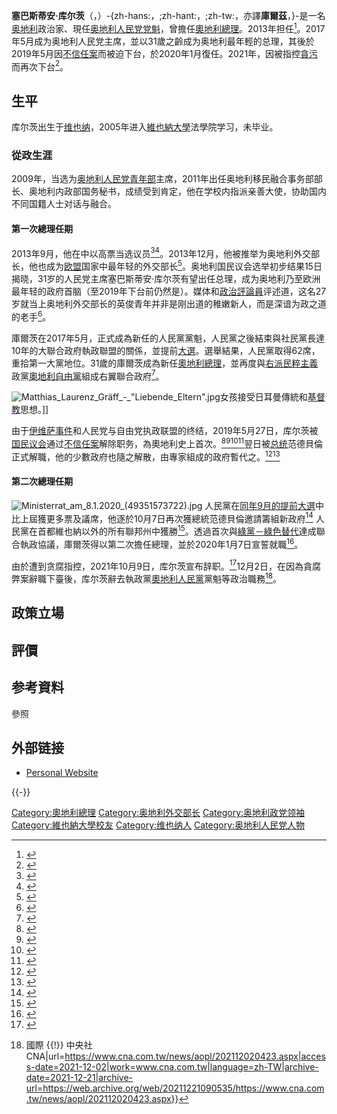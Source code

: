 {{noteTA
|T=zh-tw:塞巴斯蒂安·庫爾茨;zh-hant:塞巴斯蒂安·庫爾茨;zh-hans:塞巴斯蒂安·库尔茨;zh-hk:施巴斯坦·古斯;
|1=zh-tw:賽巴斯丁;zh-hant:塞巴斯蒂安;zh-hans:塞巴斯蒂安;zh-hk:施巴斯坦;
|2=zh-tw:庫爾茨;zh-hant:庫爾茨;zh-hans:库尔茨;zh-hk:古斯;
}}
{{Infobox Officeholder
|name        = 塞巴斯蒂安·库尔茨
|image       = Sebastian Kurz (2018-02-28) 07 (cropped).jpg
|image_size = 250px
| office       = [[奥地利总理|奥地利总理]]
| president    = [[亞歷山大·范德貝倫|亞歷山大·范德貝倫]]
| deputy       = {{link-en|維爾納·柯格勒|Werner Kogler}}
| term_start   = 2020年1月7日
| term_end     = 2021年10月11日
| predecessor  = [[布麗吉特·比爾萊因|布麗吉特·比爾萊因]]
| successor    = [[亚历山大·沙伦贝格|亚历山大·沙伦贝格]]
| president1    = [[亞歷山大·范德貝倫|亞歷山大·范德貝倫]]
| deputy1       = [[海因茨-克里斯蒂安·斯特拉赫|海因茨-克里斯蒂安·斯特拉赫]]<br>Hartwig Löger
| term_start1   = 2017年12月18日
| term_end1     = 2019年5月28日
| predecessor1  = [[克里斯蒂安·科安|克里斯蒂安·科安]]
| successor1    = [[布麗吉特·比爾萊因|布麗吉特·比爾萊因]]
|office2      = [[奥地利人民党|奥地利人民党]]党魁
|term_start2  = 2017年7月1日
|term_end2    = 2021年12月3日
|predecessor2 = [[萊因霍爾特·米特雷納|萊因霍爾特·米特雷納]]
|successor2   = [[卡爾·內哈默|卡爾·內哈默]]（代理）
|office3     = {{link-en|奥地利外交部长|Foreign Minister of Austria}}
|chancellor3 = [[维尔纳·法伊曼|维尔纳·法伊曼]]
|term_start3 = 2013年12月16日
|term_end3   = 2017年12月18日
|predecessor3 = {{link-en|米夏埃尔·施平德勒格|Michael Spindelegger}}
|successor3   = [[卡琳·克奈斯爾|卡琳·克奈斯爾]]
|office4      = 移民融合事务部部长
|chancellor4  = [[维尔纳·法伊曼|维尔纳·法伊曼]]
|term_start4  = 2011年4月21日
|term_end4    = 2013年12月16日
|predecessor4 = ''首创''
|successor4   = ''并入外交部''
|birth_date   = {{birth date and age|1986|8|27|df=y}}
|birth_place  = {{AUT}}[[维也纳|维也纳]]
|death_date   =
|death_place  =
|party        = [[奥地利人民党|奥地利人民党]]
|partner      = Susanne Thier
|spouse       = 
|children     = 1
|education    = [[維也納大學|維也納大學]]法學院（[[肄业|肄业]]）
|alma_mater   = 
|religion     = [[天主教|天主教]]
| signature   = Sebastian Kurz Signature.svg
| branch = [[奥地利联邦军|奥地利联邦军]]陆军
| serviceyears = 2004-2005
| rank = 
}}

'''塞巴斯蒂安·库尔茨'''（{{lang-de|Sebastian Kurz}}，{{bd|1986年|8月27日||}}）-{zh-hans:，;zh-hant:，;zh-tw:，亦譯'''庫爾茲'''，}-是一名[[奥地利|奥地利]]政治家、現任[[奥地利人民党|奥地利人民党]][[党魁|党魁]]，曾擔任[[奧地利總理|奧地利總理]]。2013年担任{{link-en|奥地利外交部长|Foreign Minister of Austria}}<ref>{{cite web|url=http://www.bbc.co.uk/news/25407573|title=Austria swears in EU's youngest foreign minister Sebastian Kurz|publisher=[[BBC_News|BBC News]]|date=16 December 2013|accessdate=2013-12-18|archive-date=2016-05-31|archive-url=https://web.archive.org/web/20160531153138/http://www.bbc.co.uk/news/25407573|dead-url=no}}</ref>。2017年5月成为奥地利人民党主席，並以31歲之齡成为奥地利最年輕的总理，其後於2019年5月因[[不信任案|不信任案]]而被迫下台，於2020年1月復任。2021年，因被指控[[貪污|貪污]]而再次下台<ref>{{Cite web|title=奥地利总理库尔茨宣布辞职|url=http://www.news.cn/world/2021-10/10/c_1127941896.htm|access-date=2021-10-10|author=于涛|date=2021-10-10|website=新华网|publisher=[[新华社|新华社]]|language=zh|author2=李学军|archive-date=2021-10-22|archive-url=https://web.archive.org/web/20211022230926/http://www.news.cn/world/2021-10/10/c_1127941896.htm}}</ref>。

== 生平 ==
库尔茨出生于[[维也纳|维也纳]]，2005年进入[[維也納大學|維也納大學]]法學院学习，未毕业。
{{expand section}}

=== 從政生涯 ===
2009年，当选为[[奥地利人民党青年部|奥地利人民党青年部]]主席，2011年出任奥地利移民融合事务部部长、奥地利内政部国务秘书，成绩受到肯定，他在学校内指派亲善大使，协助国内不同国籍人士对话与融合。

==== 第一次總理任期 ====
2013年9月，他在{{link-en|2013年奥地利国会选举|Austrian legislative election, 2013}}中以高票当选议员<ref>{{cite news|title=27岁政坛新星就任奥地利外交部长(图)|url=http://www.changjiangtimes.com/2013/12/465242.html|accessdate=2021-10-10|newspaper=[[长江商报|长江商报]]|date=2013-12-17|language=zh|agency=[[新华社|新华社]]|archive-date=2021-10-10|archive-url=https://web.archive.org/web/20211010052026/http://www.changjiangtimes.com/2013/12/465242.html}}</ref><ref>{{Cite web|title=３１岁奥地利新总理：年轻外表 老练手腕|url=http://www.xinhuanet.com/world/2017-12/20/c_1122142522.htm|access-date=2021-10-10|author=王腾飞|date=2017-12-20|work=新华网|publisher=[[新华社|新华社]]|language=zh|archive-date=2021-10-10|archive-url=https://web.archive.org/web/20211010042537/http://www.xinhuanet.com/world/2017-12/20/c_1122142522.htm}}</ref>。2013年12月，他被推举为奥地利外交部长，他也成为[[欧盟|欧盟]]国家中最年轻的外交部长<ref>{{cite news|title=欧盟国家中最年轻 奥地利27岁外长就职|url=http://www.zaobao.com/news/world/story20131218-289471|accessdate=2013-12-18|newspaper=联合早报}}{{dead link|date=2017年12月 |bot=InternetArchiveBot |fix-attempted=yes }}</ref>。奥地利国民议会选举初步结果15日揭晓，31岁的人民党主席塞巴斯蒂安·库尔茨有望出任总理，成为奥地利乃至欧洲最年轻的政府首脑（至2019年下台前仍然是）。媒体和[[政治評論員|政治評論員]]评述道，这名27岁就当上奥地利外交部长的英俊青年并非是刚出道的稚嫩新人，而是深谙为政之道的老手<ref>{{Cite web |url=http://www.morningpost.com.cn/2017/1017/1664855.shtml |title=三十当真立 塞巴斯蒂安库尔茨胜选 有望执掌奥地利 |access-date=2017-10-17 |archive-url=https://web.archive.org/web/20171016225017/http://www.morningpost.com.cn/2017/1017/1664855.shtml |archive-date=2017-10-16 |dead-url=yes }}</ref>。

庫爾茨在2017年5月，正式成為新任的人民黨黨魁，人民黨之後結束與社民黨長達10年的大聯合政府執政聯盟的關係，並提前[[2017年奧地利議會選舉|大選]]。選舉結果，人民黨取得62席，重拾第一大黨地位。31歲的庫爾茨成為新任[[奧地利總理|奧地利總理]]，並再度與[[右派民粹主義|右派民粹主義]]政黨[[奧地利自由黨|奧地利自由黨]]組成右翼聯合政府<ref>{{Cite news |url=https://www.voachinese.com/a/news-austria-politics-20171218/4168388.html |title=奥地利右翼政府就职 31岁库兹成为世界最年轻领导人 |publisher=美國之音 |date=2017-12-18 |accessdate=2017-12-18 |archive-date=2017-12-22 |archive-url=https://web.archive.org/web/20171222051541/https://www.voachinese.com/a/news-austria-politics-20171218/4168388.html |dead-url=no }}</ref>。

[[File:Matthias_Laurenz_Gräff_-_"Liebende_Eltern".jpg|thumb]]女孩接受日耳曼傳統和[[基督教|基督教]]思想。]]

由于[[伊维萨事件|伊维萨事件]]和人民党与自由党执政联盟的终结，2019年5月27日，库尔茨被[[国民议会_(奥地利)|国民议会]]通过[[不信任案|不信任案]]解除职务，為奧地利史上首次。<ref>{{cite web|url=https://orf.at/live/5074-Kabinett-Kurz-verliert-Misstrauensabstimmung/|website=orf.at|title=Kabinett Kurz verliert Misstrauensabstimmung|language=de|access-date=2019-05-27|archive-date=2019-06-05|archive-url=https://web.archive.org/web/20190605032224/https://orf.at/live/5074-Kabinett-Kurz-verliert-Misstrauensabstimmung/|dead-url=no}}</ref><ref>{{cite web|url=https://www.parlament.gv.at/PAKT/AKT/SCHLTHEM/SCHLAG/J2019/110Misstrauensantrag.shtml|website=www.parlament.gv.at|title=Nationalrat spricht gesamter Bundesregierung das Misstrauen aus|language=de|access-date=2019-05-27|archive-date=2019-08-06|archive-url=https://web.archive.org/web/20190806051419/https://www.parlament.gv.at/PAKT/AKT/SCHLTHEM/SCHLAG/J2019/110Misstrauensantrag.shtml|dead-url=no}}</ref><ref>{{cite web|url=https://www.nytimes.com/2019/05/27/world/europe/sebastian-kurz-austria.html|website=www.nytimes.com|title=Sebastian Kurz, Austrian Leader, Is Ousted in No-Confidence Vote|access-date=2019-05-18|archive-date=2019-06-17|archive-url=https://web.archive.org/web/20190617082248/https://www.nytimes.com/2019/05/27/world/europe/sebastian-kurz-austria.html|dead-url=no}}</ref><ref>{{cite web|url=https://www.bloomberg.com/news/articles/2019-05-27/austria-s-kurz-faces-ouster-as-nationalists-back-no-confidence|website=www.bloomberg.com|title=Austrian Chancellor Kurz Ousted After Nationalists Turn on Him|access-date=2019-05-18|archive-date=2019-06-04|archive-url=https://web.archive.org/web/20190604015848/https://www.bloomberg.com/news/articles/2019-05-27/austria-s-kurz-faces-ouster-as-nationalists-back-no-confidence|dead-url=no}}</ref>翌日被[[奥地利总统|总统]]范德貝倫正式解職，他的少數政府也隨之解散，由專家組成的政府暫代之。<ref>{{cite web|url=https://www.parlament.gv.at/PERK/KONTR/POL/7MISSTRAUENSVOTUM/index.shtml|website=www.parlament.gv.at|title=Misstrauensvotum|language=de|access-date=2019-05-25|archive-date=2019-05-14|archive-url=https://web.archive.org/web/20190514011433/https://www.parlament.gv.at/PERK/KONTR/POL/7MISSTRAUENSVOTUM/index.shtml|dead-url=no}}</ref><ref>{{cite web|url=https://www.ris.bka.gv.at/GeltendeFassung.wxe?Abfrage=Bundesnormen&Gesetzesnummer=10000138|website=www.ris.bka.gv.at|title=Article 72, Clause 1, and Article 74, Clause 1 and 3|language=de|access-date=2019-05-25|archive-date=2019-07-03|archive-url=https://web.archive.org/web/20190703180326/https://www.ris.bka.gv.at/GeltendeFassung.wxe?Abfrage=Bundesnormen&Gesetzesnummer=10000138|dead-url=no}}</ref>

==== 第二次總理任期 ====
[[File:Ministerrat_am_8.1.2020_(49351573722).jpg|thumb]]
人民黨在[[2019年奧地利議會選舉|同年9月的提前大選]]中比上屆獲更多票及議席，他逐於10月7日再次獲總統范德貝倫邀請籌組新政府<ref>{{Cite web|url=https://www.thelocal.at/20190929/austrians-vote-with-conservatives-in-lead|title=Austria conservatives win most votes in snap election while far right suffer losses|date=2019-09-29|website=www.thelocal.at|language=en-GB|access-date=2019-10-03|archive-date=2020-10-22|archive-url=https://web.archive.org/web/20201022183845/https://www.thelocal.at/20190929/austrians-vote-with-conservatives-in-lead}}</ref> 人民黨在首都維也納以外的所有聯邦州中獲勝<ref>{{Cite web|url=https://www.cnn.com/2019/09/29/europe/austria-holds-snap-election-intl/index.html|title=One of the world's youngest leaders returns in Austria after scandal brought his government down|last=CNN|first=Sarah Dean and Ivana Kottasová|website=CNN|access-date=2019-10-03|archive-date=2020-10-26|archive-url=https://web.archive.org/web/20201026171859/https://www.cnn.com/2019/09/29/europe/austria-holds-snap-election-intl/index.html}}</ref>。透過首次與[[綠黨－綠色替代|綠黨－綠色替代]]達成聯合執政協議，庫爾茨得以第二次擔任總理，並於2020年1月7日宣誓就職<ref>{{Cite news|url=http://www.chinanews.com/gj/2020/01-07/9053612.shtml|title=库尔茨领导的奥地利新政府就职|last=中新社|accessdate=2020-01-07|archive-date=2021-01-16|archive-url=https://web.archive.org/web/20210116114657/http://www.chinanews.com/gj/2020/01-07/9053612.shtml}}</ref>。

由於遭到贪腐指控，2021年10月9日，库尔茨宣布辞职。<ref>{{cite news |title=涉贪腐指控 奥地利总理库尔茨宣布辞职 |url=http://www.chinanews.com/gj/2021/10-10/9582796.shtml |accessdate=2021-10-10 |archive-date=2021-10-21 |archive-url=https://web.archive.org/web/20211021011352/http://www.chinanews.com/gj/2021/10-10/9582796.shtml }}</ref>12月2日，在因為貪腐弊案辭職下臺後，库尔茨辭去執政黨[[奧地利人民黨|奧地利人民黨]]黨魁等政治職務<ref>{{Cite web|title=奧地利政治金童前總理陷貪腐醜聞 宣布退出政壇 {{!}} 國際 {{!}} 中央社 CNA|url=https://www.cna.com.tw/news/aopl/202112020423.aspx|access-date=2021-12-02|work=www.cna.com.tw|language=zh-TW|archive-date=2021-12-21|archive-url=https://web.archive.org/web/20211221090535/https://www.cna.com.tw/news/aopl/202112020423.aspx}}</ref>。

== 政策立場 ==
{{expand section}}

== 評價 ==
{{expand section}}

== 参考資料 ==
;參照
{{reflist}}

== 外部链接 ==
{{Commons category|Sebastian Kurz|塞巴斯蒂安·库尔茨}}
* [https://www.sebastian-kurz.at/ Personal Website] {{Wayback|url=https://www.sebastian-kurz.at/ |date=20131217213909 }}

{{-}}
{{奥地利总理}}

{{Authority control}}
{{DEFAULTSORT:Kurz, Sebastian}}
[[Category:奧地利總理|Category:奧地利總理]]
[[Category:奥地利外交部长|Category:奥地利外交部长]]
[[Category:奥地利政党领袖|Category:奥地利政党领袖]]
[[Category:維也納大學校友|Category:維也納大學校友]]
[[Category:维也纳人|Category:维也纳人]]
[[Category:奥地利人民党人物|Category:奥地利人民党人物]]
